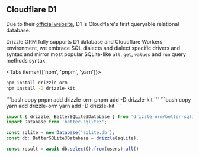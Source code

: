 
## Cloudflare D1
Due to their [official website](https://developers.cloudflare.com/d1/), 
D1 is Cloudflare's first queryable relational database.  
  
Drizzle ORM fully supports D1 database and Cloudflare Workers environment, 
we embrace SQL dialects and dialect specific drivers and syntax and mirror most popular 
SQLite-like `all`, `get`, `values` and `run` query methods syntax.

<Tabs items={['npm', 'pnpm', 'yarn']}>
  <Tab>
```bash copy
npm install drizzle-orm
npm install -D drizzle-kit 
```
  </Tab>
  <Tab>
```bash copy
pnpm add drizzle-orm
pnpm add -D drizzle-kit 
```
  </Tab>
  <Tab>
```bash copy
yarn add drizzle-orm
yarn add -D drizzle-kit 
```
  </Tab>
</Tabs>

```typescript copy
import { drizzle, BetterSQLite3Database } from 'drizzle-orm/better-sqlite3';
import Database from 'better-sqlite3';

const sqlite = new Database('sqlite.db');
const db: BetterSQLite3Database = drizzle(sqlite);

const result = await db.select().from(users).all()
```